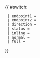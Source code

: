 {{ #switch: {{{format|}}}
  | endpoint1 = 
  | endpoint2 = 
  | direction = 
  | status = {{HK Bus Status|Cancel}}
  | inline = 
  | normal = 
  | full =
}}